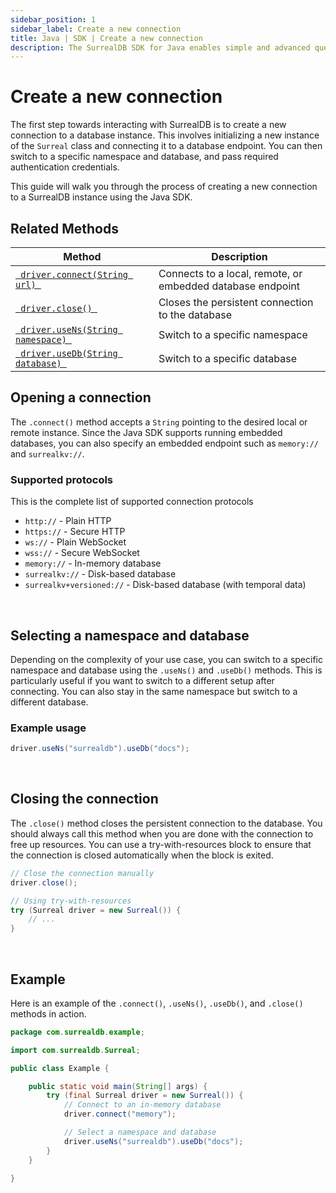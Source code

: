 ```yaml
---
sidebar_position: 1
sidebar_label: Create a new connection
title: Java | SDK | Create a new connection
description: The SurrealDB SDK for Java enables simple and advanced querying of a remote or embedded database.
---
```



# Create a new connection

The first step towards interacting with SurrealDB is to create a new connection to a database instance. This involves initializing a new instance of the `Surreal` class and connecting it to a database endpoint. You can then switch to a specific namespace and database, and pass required authentication credentials.

This guide will walk you through the process of creating a new connection to a SurrealDB instance using the Java SDK.

## Related Methods

<table>
	<thead>
		<tr>
			<th scope="col">Method</th>
			<th scope="col">Description</th>
		</tr>
	</thead>
	<tbody>
		<tr>
			<td scope="row" data-label="Method">
				<a href="https://surrealdb.github.io/surrealdb.java/javadoc/com/surrealdb/Surreal.html#connect(java.lang.String)">
					<code> driver.connect(String url) </code>
				</a>
			</td>
			<td scope="row" data-label="Description">Connects to a local, remote, or embedded database endpoint</td>
		</tr>
        <tr>
            <td scope="row" data-label="Method">
				<a href="https://surrealdb.github.io/surrealdb.java/javadoc/com/surrealdb/Surreal.html#close()">
					<code> driver.close() </code>
				</a>
			</td>
            <td scope="row" data-label="Description">Closes the persistent connection to the database</td>
        </tr>
		<tr>
			<td scope="row" data-label="Method">
				<a href="https://surrealdb.github.io/surrealdb.java/javadoc/com/surrealdb/Surreal.html#useNs(java.lang.String)">
					<code> driver.useNs(String namespace) </code>
				</a>
			</td>
			<td scope="row" data-label="Description">Switch to a specific namespace</td>
		</tr>
		<tr>
			<td scope="row" data-label="Method">
				<a href="https://surrealdb.github.io/surrealdb.java/javadoc/com/surrealdb/Surreal.html#useDb(java.lang.String)">
					<code> driver.useDb(String database) </code>
				</a>
			</td>
			<td scope="row" data-label="Description">Switch to a specific database</td>
		</tr>
	</tbody>
</table>

## Opening a connection

The `.connect()` method accepts a `String` pointing to the desired local or remote instance. Since the Java SDK supports running embedded databases, you can also specify an embedded endpoint such as `memory://` and `surrealkv://`.

### Supported protocols
This is the complete list of supported connection protocols

- `http://` - Plain HTTP
- `https://` - Secure HTTP
- `ws://` - Plain WebSocket
- `wss://` - Secure WebSocket
- `memory://` - In-memory database
- `surrealkv://` - Disk-based database
- `surrealkv+versioned://` - Disk-based database (with temporal data)

<br />

## Selecting a namespace and database

Depending on the complexity of your use case, you can switch to a specific namespace and database using the `.useNs()` and `.useDb()` methods. This is particularly useful if you want to switch to a different setup after connecting. You can also stay in the same namespace but switch to a different database. 

### Example usage
```java
driver.useNs("surrealdb").useDb("docs");
```

<br />

## Closing the connection

The `.close()` method closes the persistent connection to the database. You should always call this method when you are done with the connection to free up resources. You can use a try-with-resources block to ensure that the connection is closed automatically when the block is exited.

```java
// Close the connection manually
driver.close();

// Using try-with-resources
try (Surreal driver = new Surreal()) {
	// ...
}
```

<br />

## Example

Here is an example of the `.connect()`, `.useNs()`, `.useDb()`, and `.close()` methods in action.

```java title="Example.java"
package com.surrealdb.example;

import com.surrealdb.Surreal;

public class Example {

    public static void main(String[] args) {
        try (final Surreal driver = new Surreal()) {
            // Connect to an in-memory database
            driver.connect("memory");

            // Select a namespace and database
            driver.useNs("surrealdb").useDb("docs");
		}
	}

}
```